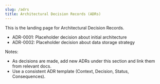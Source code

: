 ```yaml
---
slug: /adrs
title: Architectural Decision Records (ADRs)
---
```


This is the landing page for Architectural Decision Records.

- ADR-0001: Placeholder decision about initial architecture
- ADR-0002: Placeholder decision about data storage strategy

Notes:
- As decisions are made, add new ADRs under this section and link them from relevant docs.
- Use a consistent ADR template (Context, Decision, Status, Consequences).
